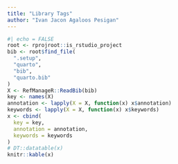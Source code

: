 ```yaml
---
title: "Library Tags"
author: "Ivan Jacon Agaloos Pesigan"
---
```


<!-- Use rProject version when de-anonymized -->

```r
#| echo = FALSE
root <- rprojroot::is_rstudio_project
bib <- root$find_file(
  ".setup",
  "quarto",
  "bib",
  "quarto.bib"
)
X <- RefManageR::ReadBib(bib)
key <- names(X)
annotation <- lapply(X = X, function(x) x$annotation)
keywords <- lapply(X = X, function(x) x$keywords)
x <- cbind(
  key = key,
  annotation = annotation,
  keywords = keywords
)
# DT::datatable(x)
knitr::kable(x)
```
